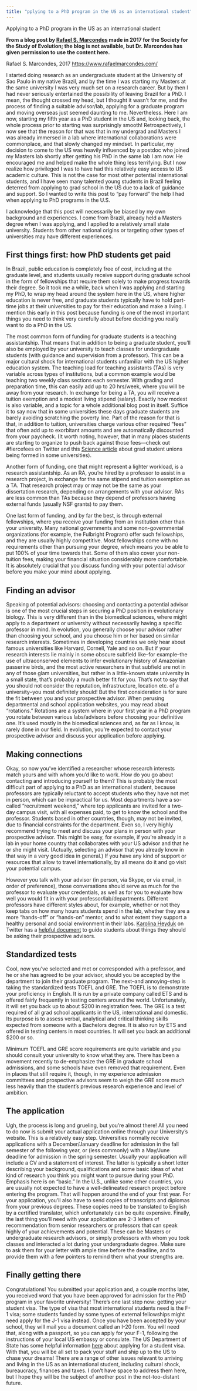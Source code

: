 ```yaml
---
title: "pplying to a PhD program in the US as an international student"
---
```


Applying to a PhD program in the US as an international student

**From a blog post by [Rafael S. Marcondes](https://www.rafaelmarcondes.com/) made in 2017 for the Society for the Study of Evolution; the blog is not available, but Dr. Marcondes has given permission to use the content here.**


Rafael S. Marcondes, 2017
<https://www.rafaelmarcondes.com/>

I started doing research as an undergraduate student at the University of Sao Paulo in my native Brazil, and by the time I was starting my Masters at the same university I was very much set on a research career. But by then I had never seriously entertained the possibility of leaving Brazil for a PhD. I mean, the thought crossed my head, but I thought it wasn’t for me, and the process of finding a suitable advisor/lab, applying for a graduate program and moving overseas just seemed daunting to me. Nevertheless. Here I am now, starting my fifth year as a PhD student in the US and, looking back, the whole process prior to starting was surprisingly smooth! Retrospectively, I now see that the reason for that was that in my undergrad and Masters I was already immersed in a lab where international collaborations were commonplace, and that slowly changed my mindset. In particular, my decision to come to the US was heavily influenced by a postdoc who joined my Masters lab shortly after getting his PhD in the same lab I am now. He encouraged me and helped make the whole thing less terrifying. But I now realize how privileged I was to have had this relatively easy access to US academic culture. This is not the case for most other potential international students, and I have seen many talented young students in Brazil feeling deterred from applying to grad school in the US due to a lack of guidance and support. So I wanted to write this post to “pay forward” the help I had when applying to PhD programs in the U.S.

I acknowledge that this post will necessarily be biased by my own background and experiences. I come from Brazil, already held a Masters degree when I was applying, and I applied to a relatively small state university. Students from other national origins or targeting other types of universities may have different experiences. 

## First things first: how PhD students get paid

In Brazil, public education is completely free of cost, including at the graduate level, and students usually receive support during graduate school in the form of fellowships  that require them solely to make progress towards their degree. So it took me a while, back when I was applying and starting my PhD, to wrap my head around the system here in the US, where higher education is never free, and graduate students typically have to hold part-time jobs at their universities to pay for their education and make a living. I mention this early in this post because funding is one of the most important things you need to think very carefully about before deciding you really want to do a PhD in the US. 

The most common form of funding for graduate students is a teaching assistantship. That means that in addition to being a graduate student, you’ll also be employed by your university to teach classes for undergraduate students (with guidance and supervision from a professor). This can be a major cultural shock for international students unfamiliar with the US higher education system. The teaching load for teaching assistants (TAs) is very variable across types of institutions, but a common example would be teaching two weekly class sections each semester. With grading and preparation time, this can easily add up to 20 hrs/week, where you will be away from your research. In exchange for being a TA, you will receive a tuition exemption and a modest living stipend (salary). Exactly how modest is also variable, and a topic for a whole additional blog post in itself. Suffice it to say now that in some universities these days graduate students are barely avoiding scratching the poverty line. Part of the reason for that is that, in addition to tuition, universities charge various other required “fees” that often add up to exorbitant amounts and are automatically discounted from your paycheck. (It worth noting, however, that in many places students are starting to organize to push back against those fees—check out #fiercefees on Twitter and this [Science article](https://www.science.org/content/article/push-graduate-student-unions-signals-deep-structural-shift-academia) about grad student unions being formed in some universities).

Another form of funding, one that might represent a lighter workload, is a research assistantship. As an RA, you’re hired by a professor to assist in a research project, in exchange for the same stipend and tuition exemption as a TA. That research project may or may not be the same as your dissertation research, depending on arrangements with your advisor. RAs are less common than TAs because they depend of professors having external funds (usually NSF grants) to pay them. 

One last form of funding, and by far the best, is through external fellowships, where you receive your funding from an institution other than your university. Many national governments and some non-governmental organizations (for example, the Fulbright Program) offer such fellowships, and they are usually highly competitive. Most fellowships come with no requirements other than pursuing your degree, which means you be able to put 100% of your time towards that. Some of them also cover your non-tuition fees, making your financial situation considerably more comfortable. It is absolutely crucial that you discuss funding with your potential advisor before you make your mind about applying.

## Finding an advisor

Speaking of potential advisors: choosing and contacting a potential advisor is one of the most crucial steps in securing a PhD position in evolutionary biology. This is very different than in the biomedical sciences, where might apply to a department or university without necessarily having a specific professor in mind. In evolution, you generally choose your advisor rather than choosing your school, and you choose him or her based on similar research interests. Sometimes in developing countries we only hear about famous universities like Harvard, Cornell, Yale and so on. But if your research interests lie mainly in some obscure subfield like--for example--the use of ultraconserved elements to infer evolutionary history of Amazonian passerine birds, and the most active researchers in that subfield are not in any of those glam universities, but rather in a little-known state university in a small state, that’s probably a much better fit for you. That’s not to say that you should not consider the reputation, infrastructure, location etc. of a university--you most definitely should! But the first consideration is for sure the fit between you and your prospective advisor. 
When perusing departmental and school application websites, you may read about “rotations.” Rotations are a system where in your first year in a PhD program you rotate between various labs/advisors before choosing your definitive one. It’s used mostly in the biomedical sciences and, as far as I know, is rarely done in our field. In evolution, you’re expected to contact your prospective advisor and discuss your application before applying.

## Making connections

Okay, so now you’ve identified a researcher whose research interests match yours and with whom you’d like to work. How do you go about contacting and introducing yourself to them? This is probably the most difficult part of applying to a PhD as an international student, because professors are typically reluctant to accept students who they have not met in person, which can be impractical for us. Most departments have a so-called “recruitment weekend,” where top applicants are invited for a two-day campus visit, with all expenses paid, to get to know the school and the professor. Students based in other countries, though, may not be invited, due to financial constraints for the department. Even so, I very highly recommend trying to meet and discuss your plans in person with your prospective advisor. This might be easy, for example, if you’re already in a lab in your home country that collaborates with your US advisor and that he or she might visit. (Actually, selecting an advisor that you already know in that way in a very good idea in general.) If you have any kind of support or resources that allow to travel internationally, by all means do it and go visit your potential campus. 

However you talk with your advisor (in person, via Skype, or via email, in order of preference), those conversations should serve as much for the professor to evaluate your credentials, as well as for you to evaluate how well you would fit in with your professor/lab/departments. Different professors have different styles about, for example, whether or not they keep tabs on how many hours students spend in the lab, whether they are a more “hands-off” or “hands-on” mentor, and to what extent they support a healthy personal and social environment in their labs. [Karolina Heyduk](https://x.com/kheyduk/status/1171854576695304202) on Twitter has a [helpful document](https://docs.google.com/document/d/1svLyzkceDGPxhANCfdnLPIDASzAxoXLsrZl0PqmtUMQ/edit?tab=t.0) to guide students about things they should be asking their prospective advisors.

## Standardized tests

Cool, now you’ve selected and met or corresponded with a professor, and he or she has agreed to be your advisor, should you be accepted by the department to join their graduate program. The next--and annoying--step is taking the standardized tests TOEFL and GRE. The TOEFL is to demonstrate your proficiency in English. It is run by a private company called ETS and is offered fairly frequently in testing centers around the world. Unfortunately, it will set you back up to about $200 in registration fees. The GRE is a test required of all grad school applicants in the US, international and domestic. Its purpose is to assess verbal, analytical and critical thinking skills expected from someone with a Bachelors degree. It is also run by ETS and offered in testing centers in most countries. It will set you back an additional $200 or so.

Minimum TOEFL and GRE score requirements are quite variable and you should consult your university to know what they are. There has been a movement recently to de-emphasize the GRE in graduate school admissions, and some schools have even removed that requirement. Even in places that still require it, though, in my experience admission committees and prospective advisors seem to weigh the GRE score much less heavily than the student’s previous research experience and level of ambition.

## The application

Ugh, the process is long and grueling, but you’re almost there! All you need to do now is submit your actual application online through your University’s website. This is a relatively easy step. Universities normally receive applications with a December/January deadline for admission in the fall semester of the following year, or (less commonly) with a May/June deadline for admission in the spring semester. Usually your application will include a CV and a statement of interest. The latter is typically a short letter describing your background, qualifications and some basic ideas of what kind of research you think you might want to pursue during your PhD. Emphasis here is on “basic.” In the U.S., unlike some other countries, you are usually not expected to have a well-delineated research project before entering the program. That will happen around the end of your first year.
For your application, you’ll also have to send copies of transcripts and diplomas from your previous degrees. These copies need to be translated to English by a certified translator, which unfortunately can be quite expensive. Finally, the last thing you’ll need with your application are 2-3 letters of recommendation from senior researchers or professors that can speak highly of your achievements and potential. These can be Masters or undergraduate research advisors, or simply professors with whom you took classes and interacted a lot during your undergraduate degree. Make sure to ask them for your letter with ample time before the deadline, and to provide them with a few pointers to remind them what your strengths are.

## Finally getting there

Congratulations! You submitted your application and, a couple months later, you received word that you have been approved for admission for the PhD program in your favorite university! There’s one last step now: getting your student visa. The type of visa that most international students need is the F-1 visa; some students funded by some types of external fellowships might need apply for the J-1 visa instead. Once you have been accepted by your school, they will mail you a document called an I-20 form. You will need that, along with a passport, so you can apply for your F-1, following the instructions of your local US embassy or consulate. The US Department of State has some helpful information [here](https://travel.state.gov/content/travel/en/us-visas/study/student-visa.html) about applying for a student visa. 
With that, you will be all set to pack your stuff and ship up to the US to chase your dreams! There are a range of other issues relevant to arriving and living in the US as an international student, including cultural shock, bureaucracy, finances and taxes. I don’t have space to address them here, but I hope they will be the subject of another post in the not-too-distant future.
